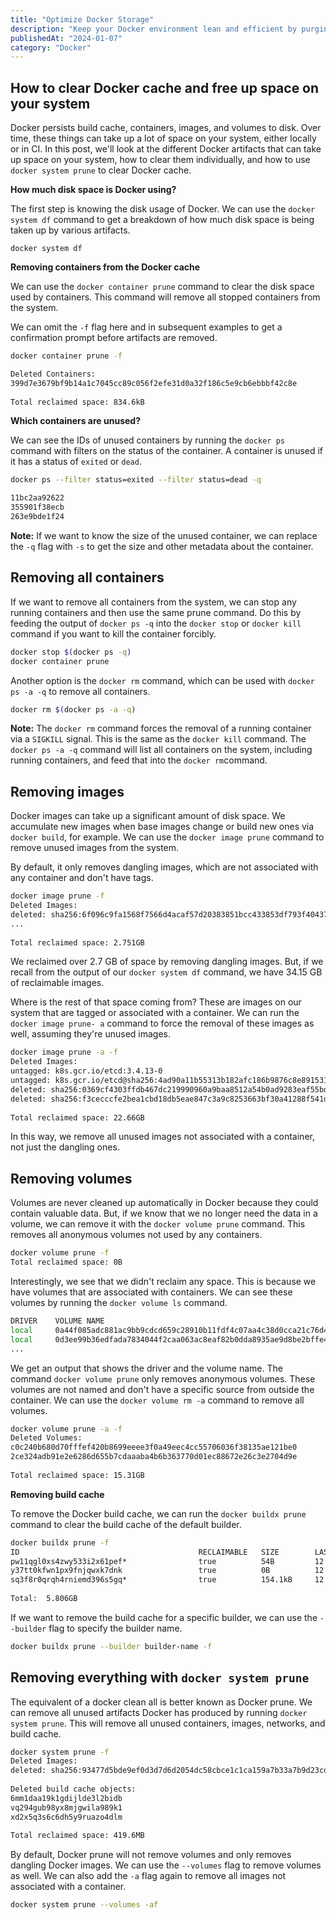 ```yaml
---
title: "Optimize Docker Storage"
description: "Keep your Docker environment lean and efficient by purging unused cache and reclaiming valuable disk space."
publishedAt: "2024-01-07"
category: "Docker"
---
```


## **How to clear Docker cache and free up space on your system**

Docker persists build cache, containers, images, and volumes to disk. Over time, these things can take up a lot of space on your system, either locally or in CI. In this post, we'll look at the different Docker artifacts that can take up space on your system, how to clear them individually, and how to use `docker system prune` to clear Docker cache.

****How much disk space is Docker using?****

The first step is knowing the disk usage of Docker. We can use the `docker system df` command to get a breakdown of how much disk space is being taken up by various artifacts.

`docker system df`

****Removing containers from the Docker cache****

We can use the `docker container prune` command to clear the disk space used by containers. This command will remove all stopped containers from the system.

We can omit the `-f` flag here and in subsequent examples to get a confirmation prompt before artifacts are removed.

```bash
docker container prune -f

Deleted Containers:
399d7e3679bf9b14a1c7045cc89c056f2efe31d0a32f186c5e9cb6ebbbf42c8e
 
Total reclaimed space: 834.6kB
```

****Which containers are unused?****

We can see the IDs of unused containers by running the `docker ps` command with filters on the status of the container. A container is unused if it has a status of `exited` or `dead`.

```bash
docker ps --filter status=exited --filter status=dead -q

11bc2aa92622
355901f38ecb
263e9bde1f24
```

**Note:** If we want to know the size of the unused container, we can replace the `-q` flag with `-s` to get the size and other metadata about the container.

## **Removing all containers**

If we want to remove all containers from the system, we can stop any running containers and then use the same prune command. Do this by feeding the output of `docker ps -q` into the `docker stop` or `docker kill` command if you want to kill the container forcibly.

```bash
docker stop $(docker ps -q)
docker container prune
```

Another option is the `docker rm` command, which can be used with `docker ps -a -q` to remove all containers.

```bash
docker rm $(docker ps -a -q)
```

**Note:** The `docker rm` command forces the removal of a running container via a `SIGKILL` signal. This is the same as the `docker kill` command. The `docker ps -a -q` command will list all containers on the system, including running containers, and feed that into the `docker rm`command.

## **Removing images**

Docker images can take up a significant amount of disk space. We accumulate new images when base images change or build new ones via `docker build`, for example. We can use the `docker image prune` command to remove unused images from the system.

By default, it only removes dangling images, which are not associated with any container and don't have tags.

```bash
docker image prune -f
Deleted Images:
deleted: sha256:6f096c9fa1568f7566d4acaf57d20383851bcc433853df793f404375c8d975d6
...
 
Total reclaimed space: 2.751GB
```

We reclaimed over 2.7 GB of space by removing dangling images. But, if we recall from the output of our `docker system df` command, we have 34.15 GB of reclaimable images.

Where is the rest of that space coming from? These are images on our system that are tagged or associated with a container. We can run the `docker image prune- a` command to force the removal of these images as well, assuming they're unused images.

```bash
docker image prune -a -f
Deleted Images:
untagged: k8s.gcr.io/etcd:3.4.13-0
untagged: k8s.gcr.io/etcd@sha256:4ad90a11b55313b182afc186b9876c8e891531b8db4c9bf1541953021618d0e2
deleted: sha256:0369cf4303ffdb467dc219990960a9baa8512a54b0ad9283eaf55bd6c0adb934
deleted: sha256:f3cecccfe2bea1cbd18db5eae847c3a9c8253663bf30a41288f541dc1470b41e
 
Total reclaimed space: 22.66GB
```

In this way, we remove all unused images not associated with a container, not just the dangling ones.

## **Removing volumes**

Volumes are never cleaned up automatically in Docker because they could contain valuable data. But, if we know that we no longer need the data in a volume, we can remove it with the `docker volume prune` command. This removes all anonymous volumes not used by any containers.

```bash
docker volume prune -f
Total reclaimed space: 0B
```

Interestingly, we see that we didn't reclaim any space. This is because we have volumes that are associated with containers. We can see these volumes by running the `docker volume ls` command.

```bash
DRIVER    VOLUME NAME
local     0a44f085adc881ac9bb9cdcd659c28910b11fdf4c07aa4c38d0cca21c76d4ac4
local     0d3ee99b36edfada7834044f2caa063ac8eaf82b0dda8935ae9d8be2bffe404c
...
```

We get an output that shows the driver and the volume name. The command `docker volume prune` only removes anonymous volumes. These volumes are not named and don't have a specific source from outside the container. We can use the `docker volume rm -a` command to remove all volumes.

```bash
docker volume prune -a -f
Deleted Volumes:
c0c240b680d70fffef420b8699eeee3f0a49eec4cc55706036f38135ae121be0
2ce324adb91e2e6286d655b7cdaaaba4b6b363770d01ec88672e26c3e2704d9e
 
Total reclaimed space: 15.31GB
```

****Removing build cache****

To remove the Docker build cache, we can run the `docker buildx prune` command to clear the build cache of the default builder.

```bash
docker buildx prune -f
ID                                        RECLAIMABLE   SIZE        LAST ACCESSED
pw11qgl0xs4zwy533i2x61pef*                true          54B         12 days ago
y37tt0kfwn1px9fnjqwxk7dnk                 true          0B          12 days ago
sq3f8r0qrqh4rniemd396s5gq*                true          154.1kB     12 days ago
 
Total:  5.806GB
```

If we want to remove the build cache for a specific builder, we can use the `--builder` flag to specify the builder name.

```bash
docker buildx prune --builder builder-name -f
```

## **Removing everything with `docker system prune`**

The equivalent of a docker clean all is better known as Docker prune. We can remove all unused artifacts Docker has produced by running `docker system prune`. This will remove all unused containers, images, networks, and build cache.

```bash
docker system prune -f
Deleted Images:
deleted: sha256:93477d5bde9ef0d3d7d6d2054dc58cbce1c1ca159a7b33a7b9d23cd1fe7436a3
 
Deleted build cache objects:
6mm1daa19k1gdijlde3l2bidb
vq294gub98yx8mjgwila989k1
xd2x5q3s6c6dh5y9ruazo4dlm
 
Total reclaimed space: 419.6MB
```

By default, Docker prune will not remove volumes and only removes dangling Docker images. We can use the `--volumes` flag to remove volumes as well. We can also add the `-a` flag again to remove all images not associated with a container.

```bash
docker system prune --volumes -af
```